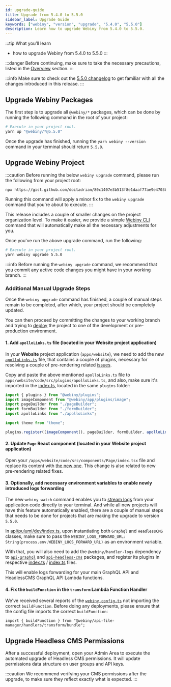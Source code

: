 ```yaml
---
id: upgrade-guide
title: Upgrade from 5.4.0 to 5.5.0
sidebar_label: Upgrade Guide
keywords: ["webiny", "version", "upgrade", "5.4.0", "5.5.0"]
description: Learn how to upgrade Webiny from 5.4.0 to 5.5.0.
---
```


:::tip What you’ll learn
- how to upgrade Webiny from 5.4.0 to 5.5.0
:::

:::danger
Before continuing, make sure to take the necessary precautions, listed in the [Overview](/docs/how-to-guides/upgrade-webiny#-precaution-measures) section.
:::

:::info
Make sure to check out the [5.5.0 changelog](/docs/release-notes/5.5.0/changelog) to get familiar with all the changes  introduced in this release.
:::

## Upgrade Webiny Packages

The first step is to upgrade all `@webiny/*` packages, which can be done by running the following command in the root of your project:

```bash
# Execute in your project root.
yarn up "@webiny/*@5.5.0"
```

Once the upgrade has finished, running the `yarn webiny --version` command in your terminal should return `5.5.0`.

## Upgrade Webiny Project

:::caution
Before running the below `webiny upgrade` command, please run the following from your project root:

```bash
npx https://gist.github.com/doitadrian/80c1407e3b513f8e1daaf77ae9e4703b
```

Running this command will apply a minor fix to the `webiny upgrade` command that you're about to execute.
:::

This release includes a couple of smaller changes on the project organization level. To make it easier, we provide a simple [Webiny CLI](/docs/key-topics/webiny-cli) command that will automatically make all the necessary adjustments for you.

Once you've run the above upgrade command, run the following:

```bash
# Execute in your project root.
yarn webiny upgrade 5.5.0
```

:::info
Before running the `webiny upgrade` command, we recommend that you commit any active code changes you might have in your working branch.
:::

### Additional Manual Upgrade Steps

Once the `webiny upgrade` command has finished, a couple of manual steps remain to be completed, after which, your project should be completely updated.

You can then proceed by committing the changes to your working branch and trying to [deploy](/docs/how-to-guides/deployment/deploy-your-project) the project to one of the development or pre-production environment.

#### 1. Add `apolloLinks.ts` file (located in your Website project application)

In your **Website** project application (`apps/website`), we need to add the new [`apolloLinks.ts`](https://github.com/webiny/webiny-js/blob/v5.5.0/packages/cwp-template-aws/template/apps/website/code/src/plugins/apolloLinks.ts) file, that contains a couple of plugins, necessary for resolving a couple of pre-rendering related [issues](https://github.com/webiny/webiny-js/pull/1569).

Copy and paste the above mentioned `apolloLinks.ts` file to `apps/website/code/src/plugins/apolloLinks.ts`, and also, make sure it's imported in the [index.ts](https://github.com/webiny/webiny-js/blob/v5.5.0/packages/cwp-template-aws/template/apps/website/code/src/plugins/index.ts), located in the same `plugins` folder:

```ts title="apps/website/code/src/plugins/index.ts" {5,9}
import { plugins } from "@webiny/plugins";
import imageComponent from "@webiny/app/plugins/image";
import pageBuilder from "./pageBuilder";
import formBuilder from "./formBuilder";
import apolloLinks from "./apolloLinks";

import theme from "theme";

plugins.register([imageComponent(), pageBuilder, formBuilder, apolloLinks(), theme()]);
```

#### 2. Update `Page` React component (located in your Website project application)

Open your `/apps/website/code/src/components/Page/index.tsx` file and replace its content with [the new one](https://github.com/webiny/webiny-js/blob/v5.5.0/packages/cwp-template-aws/template/apps/website/code/src/components/Page/index.tsx). This change is also related to new pre-rendering related fixes.

#### 3. Optionally, add necessary environment variables to enable newly introduced logs forwarding

The new `webiny watch` command enables you to [stream logs](/docs/release-notes/5.5.0/changelog#logs) from your application code directly to your terminal. And while all new projects will have this feature automatically enabled, there are a couple of manual steps that needs to be done for projects that are making the upgrade to version `5.5.0`.

In [api/pulumi/dev/index.ts](https://github.com/webiny/webiny-js/blob/v5.5.0/packages/cwp-template-aws/template/api/pulumi/dev/index.ts), upon instantiating both `Graphql` and `HeadlessCMS` classes, make sure to pass the `WEBINY_LOGS_FORWARD_URL: String(process.env.WEBINY_LOGS_FORWARD_URL)` as an environment variable.

With that, you will also need to add the `@webiny/handler-logs` dependency to [`api-graphql`](https://github.com/webiny/webiny-js/blob/next/packages/cwp-template-aws/template/api/code/graphql/package.json#L27) and [`api-headless-cms`](https://github.com/webiny/webiny-js/blob/next/packages/cwp-template-aws/template/api/code/headlessCMS/package.json#L21) packages, and register its plugins in respective [index.ts](https://github.com/webiny/webiny-js/blob/next/packages/cwp-template-aws/template/api/code/graphql/src/index.ts#L25) / [index.ts](https://github.com/webiny/webiny-js/blob/next/packages/cwp-template-aws/template/api/code/headlessCMS/src/index.ts#L17) files.

This will enable logs forwarding for your main GraphQL API and HeadlessCMS GraphQL API Lambda functions.

#### 4. Fix the `buildFunction` in the `transform` Lambda Function Handler

We've received several reports of the [`webiny.config.ts`](https://github.com/webiny/webiny-js/blob/next/packages/cwp-template-aws/template/api/code/fileManager/transform/webiny.config.ts#L1) not importing the correct `buildFunction`. Before doing any deployments, please ensure that the config file imports the correct `buildFunction`:

```tsx
import { buildFunction } from "@webiny/api-file-manager/handlers/transform/bundle";
```

## Upgrade Headless CMS Permissions
After a successful deployment, open your Admin Area to execute the automated upgrade of Headless CMS permissions. It will update permissions data structure on user groups and API keys.

:::caution
We recommend verifying your CMS permissions after the upgrade, to make sure they reflect exactly what is expected.
:::

